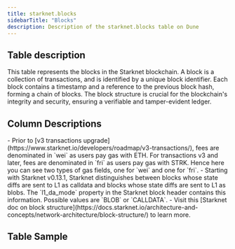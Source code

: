 ```yaml
---
title: starknet.blocks
sidebarTitle: "Blocks"
description: Description of the starknet.blocks table on Dune
---
```


## Table description

This table represents the blocks in the Starknet blockchain. A block is a collection of transactions, and is identified by a unique block identifier. Each block contains a timestamp and a reference to the previous block hash, forming a chain of blocks. The block structure is crucial for the blockchain's integrity and security, ensuring a verifiable and tamper-evident ledger.

## Column Descriptions


<ColumnDescriptions tableSchema="starknet" tableName="blocks" />

<Note>
- Prior to [v3 transactions upgrade](https://www.starknet.io/developers/roadmap/v3-transactions/), fees are denominated in `wei` as users pay gas with ETH. For transactions v3 and later, fees are denominated in `fri` as users pay gas with STRK. Hence here you can see two types of gas fields, one for `wei` and one for `fri`.     
- Starting with Starknet v0.13.1, Starknet distinguishes between blocks whose state diffs are sent to L1 as calldata and blocks whose state diffs are sent to L1 as blobs. The `l1_da_mode` property in the Starknet block header contains this information. Possible values are `BLOB` or `CALLDATA`.
- Visit this [Starknet doc on block structure](https://docs.starknet.io/architecture-and-concepts/network-architecture/block-structure/) to learn more.
</Note>

## Table Sample


<TableSample tableSchema="starknet" tableName="blocks" />
